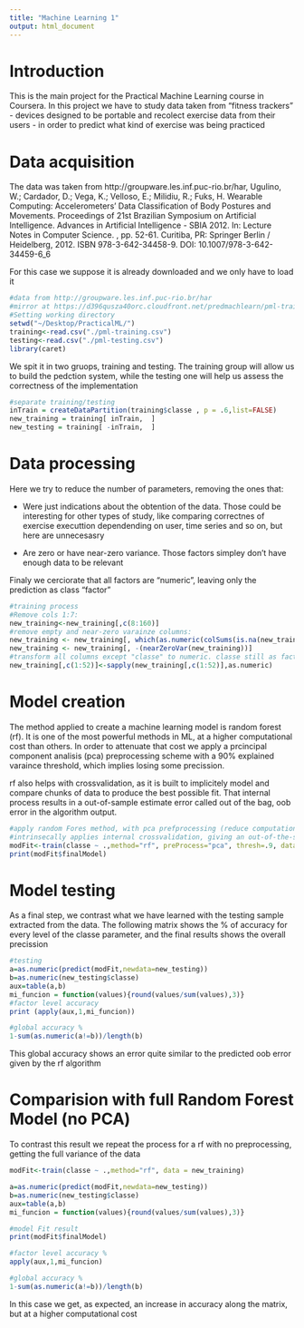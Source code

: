 ```yaml
---
title: "Machine Learning 1"
output: html_document
---
```


# Introduction

This is the main project for the Practical Machine Learning course in Coursera. In this project we have to study data taken from "fitness trackers" - devices designed to be portable and recolect exercise data from their users - in order to predict what kind of exercise was being practiced

# Data acquisition

The data was taken from http://groupware.les.inf.puc-rio.br/har, Ugulino, W.; Cardador, D.; Vega, K.; Velloso, E.; Milidiu, R.; Fuks, H. Wearable Computing: Accelerometers' Data Classification of Body Postures and Movements. Proceedings of 21st Brazilian Symposium on Artificial Intelligence. Advances in Artificial Intelligence - SBIA 2012. In: Lecture Notes in Computer Science. , pp. 52-61. Curitiba, PR: Springer Berlin / Heidelberg, 2012. ISBN 978-3-642-34458-9. DOI: 10.1007/978-3-642-34459-6_6

For this case we suppose it is already downloaded and we only have to load it

```r
#data from http://groupware.les.inf.puc-rio.br/har 
#mirror at https://d396qusza40orc.cloudfront.net/predmachlearn/pml-training.csv
#Setting working directory
setwd("~/Desktop/PracticalML/")
training<-read.csv("./pml-training.csv")
testing<-read.csv("./pml-testing.csv")
library(caret)
```

We spit it in two gruops, training and testing. The training group will allow us to build the pedction system, while the testing one will help us assess the correctness of the implementation

```r
#separate training/testing
inTrain = createDataPartition(training$classe , p = .6,list=FALSE)
new_training = training[ inTrain,  ]
new_testing = training[ -inTrain,  ]
```

# Data processing

Here we try to reduce the number of parameters, removing the ones that:

 * Were just indications about the obtention of the data. Those could be interesting for other types of study, like comparing correctnes of exercise executtion dependending on user, time series and so on, but here are unnecesasry
 
 * Are zero or have near-zero variance. Those factors simpley don't have enough data to be relevant
 
Finaly we cerciorate that all factors are "numeric", leaving only the prediction as class "factor"

```r
#training process
#Remove cols 1:7:
new_training<-new_training[,c(8:160)]
#remove empty and near-zero varainze columns:
new_training <- new_training[, which(as.numeric(colSums(is.na(new_training)))==0)]
new_training <- new_training[, -(nearZeroVar(new_training))]
#transform all columns except "classe" to numeric. classe still as factor
new_training[,c(1:52)]<-sapply(new_training[,c(1:52)],as.numeric)
```

# Model creation

The method applied to create a machine learning model is random forest (rf). It is one of the most powerful methods in ML, at a higher computational cost than others. In order to attenuate that cost we apply a prcincipal component analisis (pca) preprocessing scheme with a 90% explained varaince threshold, which implies losing some precission. 

rf also helps with crossvalidation, as it is built to implicitely model and compare chunks of data to produce the best possible fit. That internal process results in a out-of-sample estimate error called out of the bag, oob error in the algorithm output.

```r
#apply random Fores method, with pca prefprocessing (reduce computational complexity) and a variance threshold of .9. 90% of variance explained by selected components.
#intrinsecally applies internal crossvalidation, giving an out-of-the-sample  error aproximation (out of the bag error)
modFit<-train(classe ~ .,method="rf", preProcess="pca", thresh=.9, data = new_training)
print(modFit$finalModel)
```


# Model testing

As a final step, we contrast what we have learned with the testing sample extracted from the data. The following matrix shows the % of accuracy for every level of the classe parameter, and the final results shows the overall precission

```r
#testing
a=as.numeric(predict(modFit,newdata=new_testing))
b=as.numeric(new_testing$classe)
aux=table(a,b)
mi_funcion = function(values){round(values/sum(values),3)}
#factor level accuracy
print (apply(aux,1,mi_funcion))

#global accuracy %
1-sum(as.numeric(a!=b))/length(b)
```

This global accuracy shows an error quite similar to the predicted oob error given by the rf algorithm

# Comparision with full Random Forest Model (no PCA)

To contrast this result we repeat the process for a rf with no preprocessing, getting the full variance of the data

```r
modFit<-train(classe ~ .,method="rf", data = new_training)

a=as.numeric(predict(modFit,newdata=new_testing))
b=as.numeric(new_testing$classe)
aux=table(a,b)
mi_funcion = function(values){round(values/sum(values),3)}

#model Fit result
print(modFit$finalModel)

#factor level accuracy %
apply(aux,1,mi_funcion)

#global accuracy %
1-sum(as.numeric(a!=b))/length(b)
```


In this case we get, as expected, an increase in accuracy along the matrix, but at a higher computational cost